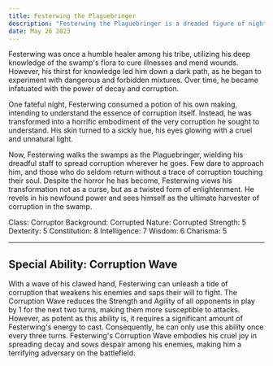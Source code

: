 ```yaml
---
title: Festerwing the Plaguebringer
description: "Festerwing the Plaguebringer is a dreaded figure of nightmares, embodying the terrors of the swamp. He stands at a hulking 6 feet, his massive form radiating a malignant aura. His skin is a sickly mix of dull purples and putrid greens, a symbol of the virulent plagues he carries. His eyes, devoid of any mercy, glow a baleful red in the shadows of his dwelling. Clad in ragged, moss-laden robes that blend into the swamp's sickly palette, Festerwing carries a gnarled staff, adorned with strange, gleaming symbols that seem to seethe with malevolent power."
date: May 26 2023
---
```


Festerwing was once a humble healer among his tribe, utilizing his deep knowledge of the swamp's flora to cure illnesses and mend wounds. However, his thirst for knowledge led him down a dark path, as he began to experiment with dangerous and forbidden mixtures. Over time, he became infatuated with the power of decay and corruption.

One fateful night, Festerwing consumed a potion of his own making, intending to understand the essence of corruption itself. Instead, he was transformed into a horrific embodiment of the very corruption he sought to understand. His skin turned to a sickly hue, his eyes glowing with a cruel and unnatural light.

Now, Festerwing walks the swamps as the Plaguebringer, wielding his dreadful staff to spread corruption wherever he goes. Few dare to approach him, and those who do seldom return without a trace of corruption touching their soul. Despite the horror he has become, Festerwing views his transformation not as a curse, but as a twisted form of enlightenment. He revels in his newfound power and sees himself as the ultimate harvester of corruption in the swamp.

Class: Corruptor
Background: Corrupted
Nature: Corrupted
Strength: 5
Dexterity: 5
Constitution: 8
Intelligence: 7
Wisdom: 6
Charisma: 5


---

## Special Ability: Corruption Wave
With a wave of his clawed hand, Festerwing can unleash a tide of corruption that weakens his enemies and saps their will to fight. The Corruption Wave reduces the Strength and Agility of all opponents in play by 1 for the next two turns, making them more susceptible to attacks. However, as potent as this ability is, it requires a significant amount of Festerwing's energy to cast. Consequently, he can only use this ability once every three turns. Festerwing's Corruption Wave embodies his cruel joy in spreading decay and sows despair among his enemies, making him a terrifying adversary on the battlefield.